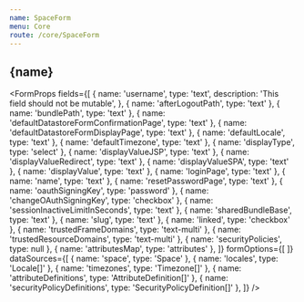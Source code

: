 ```yaml
---
name: SpaceForm
menu: Core
route: /core/SpaceForm
---
```




<h2>{name}</h2>

<FormProps
  fields={[
    {
      name: 'username',
      type: 'text',
      description: 'This field should not be mutable',
    },
    { name: 'afterLogoutPath', type: 'text' },
    { name: 'bundlePath', type: 'text' },
    { name: 'defaultDatastoreFormConfirmationPage', type: 'text' },
    { name: 'defaultDatastoreFormDisplayPage', type: 'text' },
    { name: 'defaultLocale', type: 'text' },
    { name: 'defaultTimezone', type: 'text' },
    { name: 'displayType', type: 'select' },
    { name: 'displayValueJSP', type: 'text' },
    { name: 'displayValueRedirect', type: 'text' },
    { name: 'displayValueSPA', type: 'text' },
    { name: 'displayValue', type: 'text' },
    { name: 'loginPage', type: 'text' },
    { name: 'name', type: 'text' },
    { name: 'resetPasswordPage', type: 'text' },
    { name: 'oauthSigningKey', type: 'password' },
    { name: 'changeOAuthSigningKey', type: 'checkbox' },
    { name: 'sessionInactiveLimitInSeconds', type: 'text' },
    { name: 'sharedBundleBase', type: 'text' },
    { name: 'slug', type: 'text' },
    { name: 'linked', type: 'checkbox' },
    { name: 'trustedFrameDomains', type: 'text-multi' },
    { name: 'trustedResourceDomains', type: 'text-multi' },
    { name: 'securityPolicies', type: null },
    { name: 'attributesMap', type: 'attributes' },
]}
  formOptions={[
  ]}
  dataSources={[
    { name: 'space', type: 'Space' },
    { name: 'locales', type: 'Locale[]' },
    { name: 'timezones', type: 'Timezone[]' },
    { name: 'attributeDefinitions', type: 'AttributeDefinition[]' },
    { name: 'securityPolicyDefinitions', type: 'SecurityPolicyDefinition[]' },
  ]}
/>
